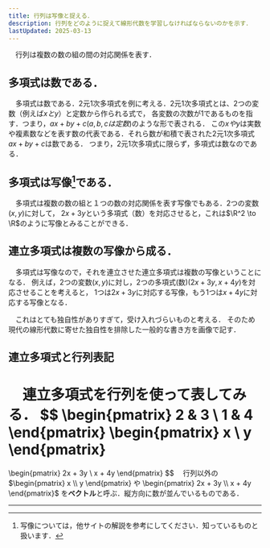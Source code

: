 ```yaml
---
title: 行列は写像と捉える．
description: 行列をどのように捉えて線形代数を学習しなければならないのかを示す．
lastUpdated: 2025-03-13
---
```




　行列は複数の数の組の間の対応関係を表す．

## 多項式は数である．
　多項式は数である．2元1次多項式を例に考える．2元1次多項式とは、2つの変数（例えば$xとy$）と定数から作られる式で，
各変数の次数が1であるものを指す．つまり，$ax+by+c (a,b,cは定数)$のような形で表される．
この$xやy$は実数や複素数などを表す数の代表である．それら数が和積で表された2元1次多項式$ax+by+c$は数である．
つまり，2元1次多項式に限らず，多項式は数なのである．

## 多項式は写像[^1]である．
　多項式は複数の数の組と１つの数の対応関係を表す写像でもある．2つの変数$(x,y)$に対して，
$2x+3y$という多項式（数）を対応させると，これは$\R^2 \to \R$のように写像とみることができる．
<ImageWithCaption 
    src={image_01}
    alt="多項式は写像である"
    figcaption="多項式は写像である"
    width="440"
    height="288"
/>

## 連立多項式は複数の写像から成る．
　多項式は写像なので，それを連立させた連立多項式は複数の写像ということになる．
例えば，2つの変数$(x,y)$に対し，2つの多項式(数)$(2x+3y, x+4y)$を対応させることを考えると，
1つは$2x+3y$に対応する写像，もう1つは$x+4y$に対応する写像となる．
<ImageWithCaption 
    src={image_02}
    alt="連立多項式は複数の写像である"
    figcaption="連立多項式は複数の写像である"
    width="440"
    height="288"
/>

　これはとても独自性がありすぎて，受け入れづらいものと考える．
そのため現代の線形代数に寄せた独自性を排除した一般的な書き方を画像で記す．

<ImageWithCaption
    src={image_03}
    alt="独自性を排除した連立多項式は複数の写像である図"
    figcaption="独自性を排除した連立多項式は複数の写像である図"
    width="440"
    height="288"
/>

## 連立多項式と行列表記
　連立多項式を行列を使って表してみる．
$$
\begin{pmatrix}
  2 & 3 \\
  1 & 4
\end{pmatrix}
\begin{pmatrix}
  x \\
  y
\end{pmatrix}
=
\begin{pmatrix}
  2x + 3y \\
  x + 4y
\end{pmatrix}
$$
　行列以外の$\begin{pmatrix} x \\ y \end{pmatrix} や \begin{pmatrix} 2x + 3y \\ x + 4y \end{pmatrix}$
を**ベクトル**と呼ぶ．縦方向に数が並んでいるものである．

---

[^1]:写像については，他サイトの解説を参考にしてください．知っているものと扱います．
